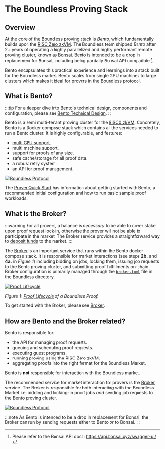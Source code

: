 # The Boundless Proving Stack

## Overview

At the core of the Boundless proving stack is *Bento*, which fundamentally builds upon the [RISC Zero zkVM](https://dev.risczero.com/api/zkvm/). The Boundless team shipped *Bento* after 2+ years of operating a highly parallelized and highly performant remote proving cluster, known as [Bonsai](https://dev.risczero.com/api/generating-proofs/remote-proving). Bento is intended to be a drop in replacement for Bonsai, including being partially Bonsai API compatible [^1]. 

Bento encapsulates this practical experience and learnings into a stack built for the Boundless market. Bento scales from single GPU machines to large clusters which makes it ideal for provers in the Boundless protocol.

## What is Bento?

:::tip
For a deeper dive into Bento's technical design, components and configuration, please see [Bento Technical Design](/advanced/bento). 
:::

Bento is a semi multi-tenant proving cluster for the [RISC0 zkVM](https://dev.risczero.com/api/zkvm/). Concretely, Bento is a Docker compose stack which contains all the services needed to run a Bento cluster. It is highly configurable, and features:

- [multi GPU support](/prove/performance-optimization#multiple-agents-and-gpus).
- multi machine support.
- support for proofs of any size.
- safe cache/storage for all proof data.
- a robust retry system.
- an API for proof management.


<a href="/bento.png" class="lightgallery">
  <img src="/bento.png" alt="Boundless Protocol" />
</a>

The [Prover Quick Start](/prove/quick-start) has information about getting started with Bento, a recommended initial configuration and how to run basic sample proof workloads. 

## What is the Broker?

:::warning
For all provers, a balance is *necessary* to be able to cover stake upon proof request lock-in, otherwise the prover will not be able to participate in the market. The Broker service provides a straightforward way to [deposit funds](/prove/broker#deposit-to-the-market) to the market.
:::

The [Broker](/prove/broker) is an important service that runs within the Bento docker compose stack. It is responsible for market interactions (see steps **2b.** and **4a.** in *Figure 1*) including bidding on jobs, locking them, issuing job requests to the Bento proving cluster, and submitting proof fulfillments on-chain. Broker configuration is primarily managed through the [`broker.toml`](/prove/broker#settings) file in the Boundless directory. 

<a href="/proof-lifecycle.png" class="lightgallery">
  <img src="/proof-lifecycle.png" alt="Proof Lifecycle" />
</a>

*Figure 1: [Proof Lifecycle](/introduction/proof-lifecycle) of a Boundless Proof.*

To get started with the Broker, please see [Broker](/prove/broker). 

## How are Bento and the Broker related?

Bento is responsible for:

* the API for managing proof requests.
* queuing and scheduling proof requests.
* executing guest programs.
* running proving using the RISC Zero zkVM.
* aggregating proofs into the right format for the Boundless Market.

Bento is **not** responsible for interaction with the Boundless market.

The recommended service for market interaction for provers is the [Broker](/prove/broker) service. The Broker is responsible for both interacting with the Boundless Market i.e. bidding and locking-in proof jobs *and* sending job requests to the Bento proving cluster. 

<a href="/bento_broker.png" class="lightgallery">
  <img src="/bento_broker.png" alt="Boundless Protocol" />
</a>

:::note
As Bento is intended to be a drop in replacement for Bonsai, the Broker can run by sending requests either to Bento *or* to Bonsai. 
:::

[^1]: Please refer to the Bonsai API docs: https://api.bonsai.xyz/swagger-ui/ 
